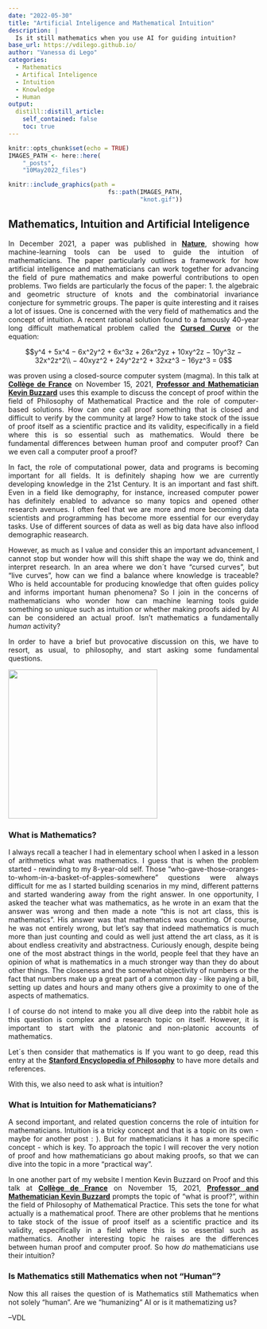 ```yaml
---
date: "2022-05-30"
title: "Artificial Inteligence and Mathematical Intuition"
description: |
  Is it still mathematics when you use AI for guiding intuition?
base_url: https://vdilego.github.io/
author: "Vanessa di Lego"
categories:
  - Mathematics
  - Artifical Inteligence
  - Intuition
  - Knowledge
  - Human
output:
  distill::distill_article:
    self_contained: false
    toc: true
---
```



```r
knitr::opts_chunk$set(echo = TRUE)
IMAGES_PATH <- here::here(
    "_posts",
    "10May2022_files")
```

```r
knitr::include_graphics(path =
                            fs::path(IMAGES_PATH,
                                     "knot.gif"))

```



## Mathematics, Intuition and Artificial Inteligence 

In December 2021, a paper was published in [**Nature**](https://www.nature.com/articles/s41586-021-04086-x), showing how machine-learning tools can be used to guide the intuition of mathematicians. The paper particularly outlines a framework for how artificial intelligence and mathematicians can work together for advancing the field of pure mathematics and make powerful contributions to open problems. Two fields are particularly the focus of the paper: 1. the algebraic and geometric structure of knots and the combinatorial invariance conjecture for symmetric groups. The paper is quite interesting and it raises a lot of issues. One is concerned with the very field of mathematics and the concept of intuition. A recent rational solution found to a famously 40-year long difficult mathematical problem called the [**Cursed Curve**](https://www.quantamagazine.org/mathematicians-crack-the-cursed-curve-20171207/) or the equation: 

$$y^4 + 5x^4 − 6x^2y^2 + 6x^3z + 26x^2yz + 10xy^2z − 10y^3z − 32x^2z^2\\ − 40xyz^2 + 24y^2z^2 + 32xz^3 − 16yz^3 = 0$$

was proven using a closed-source computer system (magma). In this talk at [**Collège de France**](https://www.college-de-france.fr/site/timothy-gowers/seminar-2021-11-15-14h00.htm) on November 15, 2021, [**Professor and Mathematician Kevin Buzzard**](https://www.imperial.ac.uk/people/k.buzzard) uses this example to discuss the concept of proof within the field of Philosophy of Mathematical Practice and the role of computer-based solutions. How can one call proof something that is closed and difficult to verify by the community at large? How to take stock of the issue of proof itself as a scientific practice and its validity, especifically in a field where this is so essential such as mathematics. Would there be fundamental differences between human proof and computer proof? Can we even call a computer proof a proof?

In fact, the role of computational power, data and programs is becoming important for all fields. It is definitely shaping how we are currently developing knowledge in the 21st Century. It is an important and fast shift. Even in a field like demography, for instance, increased computer power has definitely enabled to advance so many topics and opened other research avenues. I often feel that we are more and more becoming data scientists and programming has become more essential for our everyday tasks. Use of different sources of data as well as big data have also inflood demographic reasearch.

However, as much as I value and consider this an important advancement, I cannot stop but wonder how will this shift shape the way we do, think and interpret research. In an area where we don´t have “cursed curves”, but “live curves”, how can we find a balance where knowledge is traceable? Who is held accountable for producing knowledge that often guides policy and informs important human phenomena? So I join in the concerns of mathematicians who wonder how can machine learning tools guide something so unique such as intuition or whether making proofs aided by AI can be considered an actual proof. Isn't mathematics a fundamentally *human* activity? 

In order to have a brief but provocative discussion on this, we have to resort, as usual, to philosophy, and start asking some fundamental questions.

<style>
body {
text-align: justify}
</style>

![](https://c.tenor.com/kkcL1KaUbhwAAAAd/sherlock-benedict-cumberbatch.gif){width=300} 


### What is Mathematics?

I always recall a teacher I had in elementary school when I asked in a lesson of arithmetics what was mathematics. I guess that is when the problem started - rewinding to my 8-year-old self. Those "who-gave-those-oranges-to-whom-in-a-basket-of-apples-somewhere" questions were always difficult for me as I started building scenarios in my mind, different patterns and started wandering away from the right answer. In one opportunity, I asked the teacher what was mathematics, as he wrote in an exam that the answer was wrong and then made a note "this is not art class, this is mathematics". His answer was that mathematics was counting. Of course, he was not entirely wrong, but let's say that indeed mathematics is much more than just counting and could as well just attend the art class, as it is about endless creativity and abstractness. Curiously enough, despite being one of the most abstract things in the world, people feel that they have an opinion of what is mathematics in a much stronger way than they do about other things. The closeness and the somewhat objectivity of numbers or the fact that numbers make up a great part of a common day - like paying a bill, setting up dates and hours and many others give a proximity to one of the aspects of mathematics. 

I of course do not intend to make you all dive deep into the rabbit hole as this question is complex and a research topic on itself. However, it is important to start with the platonic and non-platonic accounts of mathematics. 

Let´s then consider that mathematics is 
If you want to go deep, read this entry at the [**Stanford Encyclopedia of Philosophy**](https://plato.stanford.edu/entries/philosophy-mathematics/) to have more details and references.


With this, we also need to ask what is intuition?



### What is Intuition for Mathematicians?

A second important, and related question concerns the role of intuition for mathematicians. Intuition is a tricky concept and that is a topic on its own - maybe for another post : ). But for mathematicians it has a more specific concept - which is key. To approach the topic I will recover the very notion of proof and how mathematicians go about making proofs, so that we can dive into the topic in a more "practical way".

In one another part of my website I mention Kevin Buzzard on Proof and this talk at [**Collège de France**](https://www.college-de-france.fr/site/timothy-gowers/seminar-2021-11-15-14h00.htm) on November 15, 2021, [**Professor and Mathematician Kevin Buzzard**](https://www.imperial.ac.uk/people/k.buzzard) prompts the topic of "what is proof?", within the field of Philosophy of Mathematical Practice. This sets the tone for what actually is a mathematical proof. There are other problems that he mentions to take stock of the issue of proof itself as a scientific practice and its validity, especifically in a field where this is so essential such as mathematics. Another interesting topic he raises are the differences between human proof and computer proof. So how *do* mathematicians use their intuition?



### Is Mathematics still Mathematics when not "Human"?

Now this all raises the question of is Mathematics still Mathematics when not solely "human". Are we "humanizing" AI or is it mathematizing us? 


--VDL





